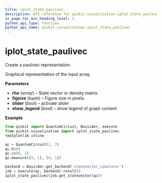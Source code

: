 ```yaml
---
title: iplot_state_paulivec
description: API reference for qiskit.visualization.iplot_state_paulivec
in_page_toc_min_heading_level: 1
python_api_type: function
python_api_name: qiskit.visualization.iplot_state_paulivec
---
```


# iplot\_state\_paulivec

<Function id="qiskit.visualization.iplot_state_paulivec" name="iplot_state_paulivec" isDedicatedPage={true} github="https://github.com/qiskit/qiskit/tree/stable/0.14/qiskit/visualization/interactive/iplot_paulivec.py" signature="iplot_state_paulivec(rho, figsize=None, slider=False, show_legend=False)">
  Create a paulivec representation.

  Graphical representation of the input array.

  **Parameters**

  *   **rho** (*array*) – State vector or density matrix.
  *   **figsize** (*tuple*) – Figure size in pixels.
  *   **slider** (*bool*) – activate slider
  *   **show\_legend** (*bool*) – show legend of graph content

  **Example**

  ```python
  from qiskit import QuantumCircuit, BasicAer, execute
  from qiskit.visualization import iplot_state_paulivec
  %matplotlib inline

  qc = QuantumCircuit(2, 2)
  qc.h(0)
  qc.cx(0, 1)
  qc.measure([0, 1], [0, 1])

  backend = BasicAer.get_backend('statevector_simulator')
  job = execute(qc, backend).result()
  iplot_state_paulivec(job.get_statevector(qc))
  ```
</Function>

